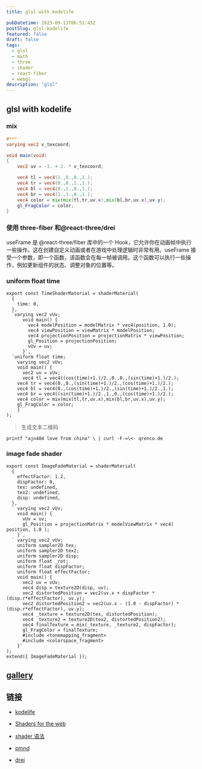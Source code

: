 ```yaml
---
title: glsl with kodelife

pubDatetime: 2023-09-13T06:51:45Z
postSlug: glsl-kodelife
featured: false
draft: false
tags:
  - glsl
  - math
  - three
  - shader
  - react-fiber
  - webgl
description: "glsl"
---
```


## glsl with kodelife

### mix

```glsl
#***
varying vec2 v_texcoord;

void main(void)
{
    vec2 uv = -1. + 2. * v_texcoord;

    vec4 tl = vec4(1.,0.,0.,1.);
    vec4 tr = vec4(0.,0.,1.,1.);
    vec4 bl = vec4(0.,1.,0.,1.);
    vec4 br = vec4(1.,1.,0.,1.);
    vec4 color = mix(mix(tl,tr,uv.x),mix(bl,br,uv.x),uv.y);
    gl_FragColor = color;
}
```

### 使用 three-fiber 和@react-three/drei


<Shader client:load />

useFrame 是 @react-three/fiber 库中的一个 Hook，它允许你在动画帧中执行一些操作。这在创建自定义动画或者在游戏中处理逻辑时非常有用。useFrame 接受一个参数，即一个函数，该函数会在每一帧被调用。这个函数可以执行一些操作，例如更新组件的状态、调整对象的位置等。

### uniform float time


<TimeShader client:load />

```tsx
export const TimeShaderMaterial = shaderMaterial(
  {
    time: 0,
  },
  `varying vec2 vUv;
      void main() {
        vec4 modelPosition = modelMatrix * vec4(position, 1.0);
        vec4 viewPosition = viewMatrix * modelPosition;
        vec4 projectionPosition = projectionMatrix * viewPosition;
        gl_Position = projectionPosition;
        vUv = uv;
      }`,
  `uniform float time;
    varying vec2 vUv;
    void main() {
      vec2 uv = vUv;
      vec4 tl = vec4((cos(time)+1.)/2.,0.,0.,(sin(time)+1.)/2.);
    vec4 tr = vec4(0.,0.,(sin(time)+1.)/2.,(cos(time)+1.)/2.);
    vec4 bl = vec4(0.,(cos(time)+1.)/2.,(sin(time)+1.)/2.,1.);
    vec4 br = vec4((sin(time)+1.)/2.,1.,0.,(cos(time)+1.)/2.);
    vec4 color = mix(mix(tl,tr,uv.x),mix(bl,br,uv.x),uv.y);
    gl_FragColor = color;
    }`
);
```

> 生成文本二维码

```shell
printf "ajn404 love from china" \ | curl -F-=\<- qrenco.de
```

### image fade shader


<DemoImageFadeShader client:load />

```tsx
export const ImageFadeMaterial = shaderMaterial(
  {
    effectFactor: 1.2,
    dispFactor: 0,
    tex: undefined,
    tex2: undefined,
    disp: undefined,
  },
  ` varying vec2 vUv;
    void main() {
      vUv = uv;
      gl_Position = projectionMatrix * modelViewMatrix * vec4( position, 1.0 );
    }`,
  ` varying vec2 vUv;
    uniform sampler2D tex;
    uniform sampler2D tex2;
    uniform sampler2D disp;
    uniform float _rot;
    uniform float dispFactor;
    uniform float effectFactor;
    void main() {
      vec2 uv = vUv;
      vec4 disp = texture2D(disp, uv);
      vec2 distortedPosition = vec2(uv.x + dispFactor * (disp.r*effectFactor), uv.y);
      vec2 distortedPosition2 = vec2(uv.x - (1.0 - dispFactor) * (disp.r*effectFactor), uv.y);
      vec4 _texture = texture2D(tex, distortedPosition);
      vec4 _texture2 = texture2D(tex2, distortedPosition2);
      vec4 finalTexture = mix(_texture, _texture2, dispFactor);
      gl_FragColor = finalTexture;
      #include <tonemapping_fragment>
      #include <colorspace_fragment>
    }`
);
extend({ ImageFadeMaterial });
```

## [gallery](/posts/gallery)

## 链接

- [kodelife](https://hexler.net/kodelife)
- [Shaders for the web](https://www.bilibili.com/video/BV1Xr4y1a7oH/?p=3&spm_id_from=pageDriver&vd_source=02db1920b427080386bde23999077d89)
- [shader 语法](https://ajn404.github.io/note/markdown/notes/glsl.html)

- [pmnd](https://docs.pmnd.rs/)
- [drei](https://drei.pmnd.rs/)
